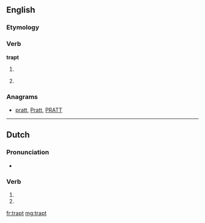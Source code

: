 ==English==

===Etymology===
{{suffix|trap|t}}

===Verb===
'''trapt'''

# {{archaic}} {{past of|[[trap]]}}
# {{archaic}} {{alternative form of|[[trapped]]}}

===Anagrams===
* [[pratt#English|pratt]], [[Pratt#English|Pratt]], [[PRATT#English|PRATT]]

----

==Dutch==

===Pronunciation===
* {{rhymes|ɑpt|lang=nl}}

===Verb===
{{infl|nl}}

# {{nl-verb-form|p=23|n=sg|t=pres|m=ind|trappen}}
# {{nl-verb-form|n=pl|m=imp|trappen}}

[[fr:trapt]]
[[mg:trapt]]
